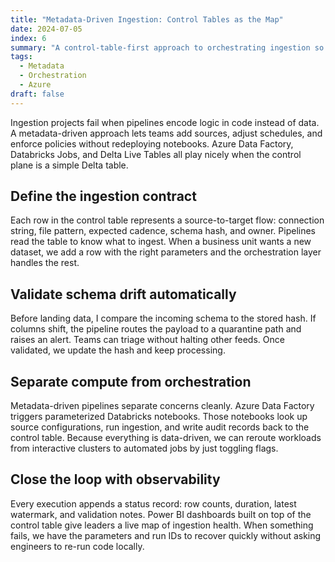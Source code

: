 ```yaml
---
title: "Metadata-Driven Ingestion: Control Tables as the Map"
date: 2024-07-05
index: 6
summary: "A control-table-first approach to orchestrating ingestion so pipelines stay observable and adaptable."
tags:
  - Metadata
  - Orchestration
  - Azure
draft: false
---
```


Ingestion projects fail when pipelines encode logic in code instead of data. A metadata-driven approach lets teams add sources, adjust schedules, and enforce policies without redeploying notebooks. Azure Data Factory, Databricks Jobs, and Delta Live Tables all play nicely when the control plane is a simple Delta table.

## Define the ingestion contract

Each row in the control table represents a source-to-target flow: connection string, file pattern, expected cadence, schema hash, and owner. Pipelines read the table to know what to ingest. When a business unit wants a new dataset, we add a row with the right parameters and the orchestration layer handles the rest.

## Validate schema drift automatically

Before landing data, I compare the incoming schema to the stored hash. If columns shift, the pipeline routes the payload to a quarantine path and raises an alert. Teams can triage without halting other feeds. Once validated, we update the hash and keep processing.

## Separate compute from orchestration

Metadata-driven pipelines separate concerns cleanly. Azure Data Factory triggers parameterized Databricks notebooks. Those notebooks look up source configurations, run ingestion, and write audit records back to the control table. Because everything is data-driven, we can reroute workloads from interactive clusters to automated jobs by just toggling flags.

## Close the loop with observability

Every execution appends a status record: row counts, duration, latest watermark, and validation notes. Power BI dashboards built on top of the control table give leaders a live map of ingestion health. When something fails, we have the parameters and run IDs to recover quickly without asking engineers to re-run code locally.
